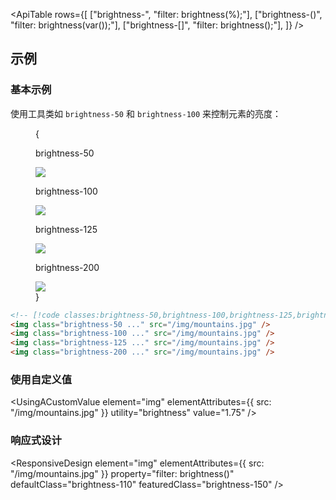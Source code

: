 

<ApiTable
  rows={[
    ["brightness-<number>", "filter: brightness(<number>%);"],
    ["brightness-(<custom-property>)", "filter: brightness(var(<custom-property>));"],
    ["brightness-[<value>]", "filter: brightness(<value>);"],
  ]}
/>

## 示例

### 基本示例

使用工具类如 `brightness-50` 和 `brightness-100` 来控制元素的亮度：

<Figure>
  {
    <Example padding={false}>
      <div className="flex scroll-p-8 justify-start overflow-scroll sm:block sm:overflow-visible">
        <div className="flex shrink-0 items-center justify-around gap-6 p-8 font-mono font-bold sm:gap-4">
          <div className="flex shrink-0 flex-col items-center">
            <p className="mb-3 text-center font-mono text-xs font-medium text-gray-500 dark:text-gray-400">
              brightness-50
            </p>
            <div className="relative brightness-50">
              <img
                className="size-24 rounded-lg object-cover"
                src="https://images.unsplash.com/photo-1554629947-334ff61d85dc?ixid=MnwxMjA3fDB8MHxwaG90by1wYWdlfHx8fGVufDB8fHx8&ixlib=rb-1.2.1&auto=format&fit=crop&w=1000&h=1000&q=90"
              />
              <div className="absolute inset-0 rounded-lg ring-1 ring-black/10 ring-inset"></div>
            </div>
          </div>
          <div className="flex shrink-0 flex-col items-center">
            <p className="mb-3 text-center font-mono text-xs font-medium text-gray-500 dark:text-gray-400">
              brightness-100
            </p>
            <div className="relative brightness-100">
              <img
                className="size-24 rounded-lg object-cover"
                src="https://images.unsplash.com/photo-1554629947-334ff61d85dc?ixid=MnwxMjA3fDB8MHxwaG90by1wYWdlfHx8fGVufDB8fHx8&ixlib=rb-1.2.1&auto=format&fit=crop&w=1000&h=1000&q=90"
              />
              <div className="absolute inset-0 rounded-lg ring-1 ring-black/10 ring-inset"></div>
            </div>
          </div>
          <div className="flex shrink-0 flex-col items-center">
            <p className="mb-3 text-center font-mono text-xs font-medium text-gray-500 dark:text-gray-400">
              brightness-125
            </p>
            <div className="relative brightness-125">
              <img
                className="size-24 rounded-lg object-cover"
                src="https://images.unsplash.com/photo-1554629947-334ff61d85dc?ixid=MnwxMjA3fDB8MHxwaG90by1wYWdlfHx8fGVufDB8fHx8&ixlib=rb-1.2.1&auto=format&fit=crop&w=1000&h=1000&q=90"
              />
              <div className="absolute inset-0 rounded-lg ring-1 ring-black/10 ring-inset"></div>
            </div>
          </div>
          <div className="flex shrink-0 flex-col items-center">
            <p className="mb-3 text-center font-mono text-xs font-medium text-gray-500 dark:text-gray-400">
              brightness-200
            </p>
            <div className="relative brightness-200">
              <img
                className="size-24 rounded-lg object-cover"
                src="https://images.unsplash.com/photo-1554629947-334ff61d85dc?ixid=MnwxMjA3fDB8MHxwaG90by1wYWdlfHx8fGVufDB8fHx8&ixlib=rb-1.2.1&auto=format&fit=crop&w=1000&h=1000&q=90"
              />
              <div className="absolute inset-0 rounded-lg ring-1 ring-black/10 ring-inset"></div>
            </div>
          </div>
        </div>
      </div>
    </Example>
  }
</Figure>

```html
<!-- [!code classes:brightness-50,brightness-100,brightness-125,brightness-200] -->
<img class="brightness-50 ..." src="/img/mountains.jpg" />
<img class="brightness-100 ..." src="/img/mountains.jpg" />
<img class="brightness-125 ..." src="/img/mountains.jpg" />
<img class="brightness-200 ..." src="/img/mountains.jpg" />
```

### 使用自定义值

<UsingACustomValue element="img" elementAttributes={{ src: "/img/mountains.jpg" }} utility="brightness" value="1.75" />

### 响应式设计

<ResponsiveDesign
  element="img"
  elementAttributes={{ src: "/img/mountains.jpg" }}
  property="filter: brightness()"
  defaultClass="brightness-110"
  featuredClass="brightness-150"
/>